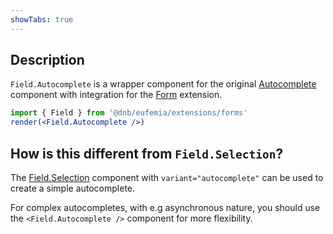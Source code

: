 ```yaml
---
showTabs: true
---
```


## Description

`Field.Autocomplete` is a wrapper component for the original [Autocomplete](/uilib/components/autocomplete) component with integration for the [Form](/uilib/extensions/forms/getting-started) extension.

```jsx
import { Field } from '@dnb/eufemia/extensions/forms'
render(<Field.Autocomplete />)
```

## How is this different from `Field.Selection`?

The [Field.Selection](/uilib/extensions/forms/base-fields/Selection/) component with `variant="autocomplete"` can be used to create a simple autocomplete.

For complex autocompletes, with e.g asynchronous nature, you should use the `<Field.Autocomplete />` component for more flexibility.
